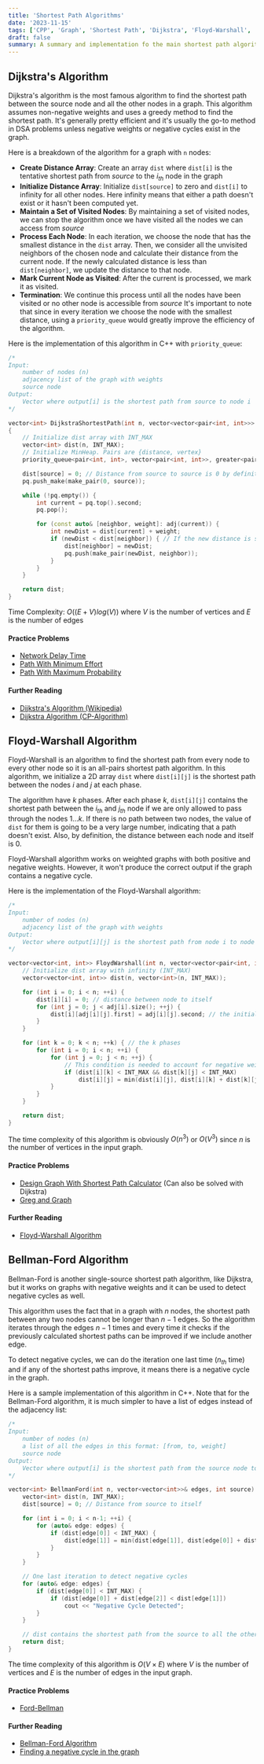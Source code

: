 ```yaml
---
title: 'Shortest Path Algorithms'
date: '2023-11-15'
tags: ['CPP', 'Graph', 'Shortest Path', 'Dijkstra', 'Floyd-Warshall', 'Bellman-Ford']
draft: false
summary: A summary and implementation fo the main shortest path algorithms in weighted graphs
---
```


<TOCInline toc={props.toc} />

## Dijkstra's Algorithm
Dijkstra's algorithm is the most famous algorithm to find the shortest path between the source node and all the other nodes in a graph. This algorithm assumes non-negative weights and uses a greedy method to find the shortest path. It's generally pretty efficient and it's usually the go-to method in DSA problems unless negative weights or negative cycles exist in the graph.

Here is a breakdown of the algorithm for a graph with `n` nodes:
- **Create Distance Array**: Create an array `dist` where `dist[i]` is the tentative shortest path from _source_ to the $i_{th}$ node in the graph
- **Initialize Distance Array**: Initialize `dist[source]` to zero and `dist[i]` to infinity for all other nodes. Here infinity means that either a path doesn't exist or it hasn't been computed yet.
- **Maintain a Set of Visited Nodes**: By maintaining a set of visited nodes, we can stop the algorithm once we have visited all the nodes we can access from _source_
- **Process Each Node**: In each iteration, we choose the node that has the smallest distance in the `dist` array. Then, we consider all the unvisited neighbors of the chosen node and calculate their distance from the current node. If the newly calculated distance is less than `dist[neighbor]`, we update the distance to that node.
- **Mark Current Node as Visited**: After the current is processed, we mark it as visited.
- **Termination**: We continue this process until all the nodes have been visited or no other node is accessible from _source_
It's important to note that since in every iteration we choose the node with the smallest distance, using a `priority_queue` would greatly improve the efficiency of the algorithm.

Here is the implementation of this algorithm in C++ with `priority_queue`:
```cpp
/*
Input: 
	number of nodes (n)
	adjacency list of the graph with weights
	source node
Output: 
	Vector where output[i] is the shortest path from source to node i
*/

vector<int> DijkstraShortestPath(int n, vector<vector<pair<int, int>>> adj, int source)
{
	// Initialize dist array with INT_MAX
	vector<int> dist(n, INT_MAX);
	// Initialize MinHeap. Pairs are {distance, vertex}
	priority_queue<pair<int, int>, vector<pair<int, int>>, greater<pair<int, int>>> pq;

	dist[source] = 0; // Distance from source to source is 0 by definition
	pq.push_make(make_pair(0, source));

	while (!pq.empty()) {
		int current = pq.top().second;
		pq.pop();

		for (const auto& [neighbor, weight]: adj(current)) {
			int newDist = dist[current] + weight;
			if (newDist < dist[neighbor]) { // If the new distance is shorter
				dist[neighbor] = newDist;
				pq.push(make_pair(newDist, neighbor));
			}
		}
	}

	return dist;
}
```
Time Complexity: $O((E+V)log(V))$ where $V$ is the number of vertices and $E$ is the number of edges
#### Practice Problems
- [Network Delay Time](https://leetcode.com/problems/network-delay-time/description/)
- [Path With Minimum Effort](https://leetcode.com/problems/path-with-minimum-effort/description/)
- [Path With Maximum Probability](https://leetcode.com/problems/path-with-maximum-probability/description/)
#### Further Reading
- [Dijkstra's Algorithm (Wikipedia)](https://en.wikipedia.org/wiki/Dijkstra%27s_algorithm)
- [Dijkstra Algorithm (CP-Algorithm)](https://cp-algorithms.com/graph/dijkstra.html)
## Floyd-Warshall Algorithm
Floyd-Warshall is an algorithm to find the shortest path from every node to every other node so it is an all-pairs shortest path algorithm. In this algorithm, we initialize a 2D array `dist` where `dist[i][j]` is the shortest path between the nodes $i$ and $j$ at each phase. 

The algorithm have $k$ phases. After each phase $k$, `dist[i][j]` contains the shortest path between the $i_{th}$ and $j_{th}$ node if we are only allowed to pass through the nodes $1 ...k$. If there is no path between two nodes, the value of `dist` for them is going to be a very large number, indicating that a path doesn't exist. Also, by definition, the distance between each node and itself is 0.

Floyd-Warshall algorithm works on weighted graphs with both positive and negative weights. However, it won't produce the correct output if the graph contains a negative cycle.

Here is the implementation of the Floyd-Warshall algorithm:
```cpp
/*
Input: 
	number of nodes (n)
	adjacency list of the graph with weights
Output: 
	Vector where output[i][j] is the shortest path from node i to node j
*/

vector<vector<int, int>> FloydWarshall(int n, vector<vector<pair<int, int>>> adj) {
	// Initialize dist array with infinity (INT_MAX)
	vector<vector<int, int>> dist(n, vector<int>(n, INT_MAX));

	for (int i = 0; i < n; ++i) {
		dist[i][i] = 0; // distance between node to itself
		for (int j = 0; j < adj[i].size(); ++j) {
			dist[i][adj[i][j].first] = adj[i][j].second; // the initial weights
		}
	}

	for (int k = 0; k < n; ++k) { // the k phases
		for (int i = 0; i < n; ++i) {
			for (int j = 0; j < n; ++j) {
				// This condition is needed to account for negative weights
				if (dist[i][k] < INT_MAX && dist[k][j] < INT_MAX)
					dist[i][j] = min(dist[i][j], dist[i][k] + dist[k][j]);
			}
		}
	}

	return dist;
}
```
The time complexity of this algorithm is obviously $O(n^3)$ or $O(V^3)$ since $n$ is the number of vertices in the input graph.
#### Practice Problems
- [Design Graph With Shortest Path Calculator](https://leetcode.com/problems/design-graph-with-shortest-path-calculator/description/?envType=daily-question&envId=2023-11-11) (Can also be solved with Dijkstra)
- [Greg and Graph](https://codeforces.com/problemset/problem/295/B)
#### Further Reading
- [Floyd-Warshall Algorithm](https://cp-algorithms.com/graph/all-pair-shortest-path-floyd-warshall.html)
## Bellman-Ford Algorithm
Bellman-Ford is another single-source shortest path algorithm, like Dijkstra, but it works on graphs with negative weights and it can be used to detect negative cycles as well.

This algorithm uses the fact that in a graph with $n$ nodes, the shortest path between any two nodes cannot be longer than $n-1$ edges. So the algorithm iterates through the edges $n-1$ times and every time it checks if the previously calculated shortest paths can be improved if we include another edge.

To detect negative cycles, we can do the iteration one last time ($n_{th}$ time) and if any of the shortest paths improve, it means there is a negative cycle in the graph.

Here is a sample implementation of this algorithm in C++. Note that for the Bellman-Ford algorithm, it is much simpler to have a list of edges instead of the adjacency list:
```cpp
/*
Input: 
	number of nodes (n)
	a list of all the edges in this format: [from, to, weight]
	source node
Output: 
	Vector where output[i] is the shortest path from the source node to node i
*/

vector<int> BellmanFord(int n, vector<vector<int>>& edges, int source) {
	vector<int> dist(n, INT_MAX);
	dist[source] = 0; // Distance from source to itself

	for (int i = 0; i < n-1; ++i) {
		for (auto& edge: edges) {
			if (dist[edge[0]] < INT_MAX) {
				dist[edge[1]] = min(dist[edge[1]], dist[edge[0]] + dist[edge[2]]);
			}
		}
	}

	// One last iteration to detect negative cycles
	for (auto& edge: edges) {
		if (dist[edge[0]] < INT_MAX) {
			if (dist[edge[0]] + dist[edge[2]] < dist[edge[1]])
				cout << "Negative Cycle Detected";
		}
	}

	// dist contains the shortest path from the source to all the other nodes
	return dist; 
}
```
The time complexity of this algorithm is $O(V \times E)$  where $V$ is the number of vertices and $E$ is the number of edges in the input graph.
#### Practice Problems
- [Ford-Bellman](https://www.eolymp.com/en/problems/1453)
#### Further Reading
- [Bellman-Ford Algorithm](https://cp-algorithms.com/graph/bellman_ford.html)
- [Finding a negative cycle in the graph](https://cp-algorithms.com/graph/finding-negative-cycle-in-graph.html)